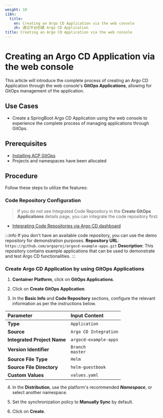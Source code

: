 ```yaml
---
weight: 10
i18n:
  title:
    en: Creating an Argo CD Application via the web console
    zh: 通过平台创建 Argo CD Application
title: Creating an Argo CD Application via the web console
---
```


# Creating an Argo CD Application via the web console

This article will introduce the complete process of creating an Argo CD Application through the web console's **GitOps Applications**, allowing for GitOps management of the application.

## Use Cases

- Create a SpringBoot Argo CD Application using the web console to experience the complete process of managing applications through GitOps.

## Prerequisites

- [Installing ACP GitOps](../install_gitops/install_gitops_plugin.mdx)
- Projects and namespaces have been allocated

## Procedure

Follow these steps to utilize the features:

### Code Repository Configuration

> If you do not see Integrated Code Repository in the **Create GitOps Applications** details page, you can integrate the code repository first:
- [Integrating Code Repositories via Argo CD dashboard](../how_to/argocd_git.mdx)

:::info
If you don't have an available code repository, you can use the demo repository for demonstration purposes.
**Repository URL**: `https://github.com/argoproj/argocd-example-apps.git`
**Description**: This repository contains example applications that can be used to demonstrate and test Argo CD functionalities.
:::

### Create Argo CD Application by using GitOps Applications

1. **Container Platform**, click on **GitOps Applications**.

2. Click on **Create GitOps Application**.

3. In the **Basic Info** and **Code Repository** sections, configure the relevant information as per the instructions below.

| **Parameter**         | **Input Content**               |
| :------------------- | :----------------------------   |
| **Type**             | `Application`                   |
| **Source**           | `Argo CD Integration`           |
| **Integrated Project Name** | `argocd-example-apps` |
| **Version Identifier** | `Branch` <br />`master`      |
| **Source File Type**   | `Helm`                        |
| **Source File Directory** | `helm-guestbook`          |
| **Custom Values**      | `values.yaml`                 |

4. In the **Distribution**, use the platform's recommended ***Namespace***, or select another namespace.

5. Set the synchronization policy to **Manually Sync** by default.

6. Click on **Create**.

